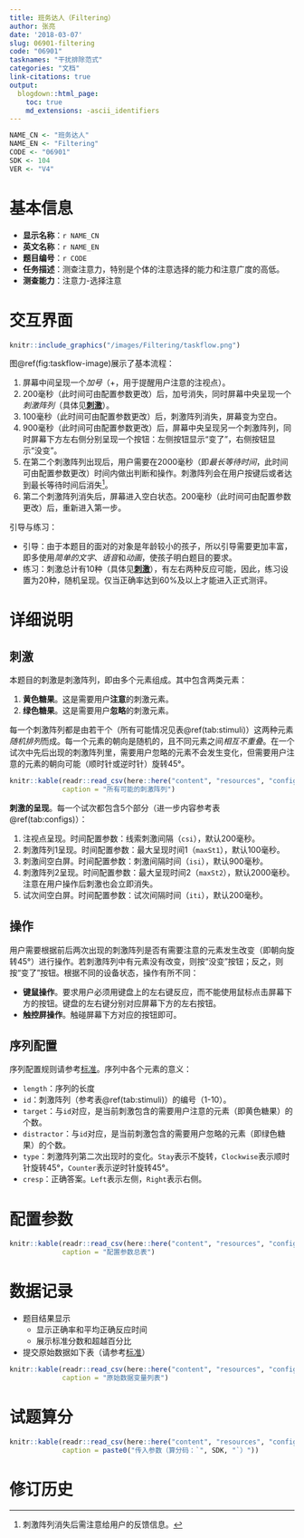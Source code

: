 ```yaml
---
title: 班务达人（Filtering）
author: 张亮
date: '2018-03-07'
slug: 06901-filtering
code: "06901"
tasknames: "干扰排除范式"
categories: "文档"
link-citations: true
output:
  blogdown::html_page:
    toc: true
    md_extensions: -ascii_identifiers
---
```


```r
NAME_CN <- "班务达人"
NAME_EN <- "Filtering"
CODE <- "06901"
SDK <- 104
VER <- "V4"
```

# 基本信息

* **显示名称**：`r NAME_CN`
* **英文名称**：`r NAME_EN`
* **题目编号**：`r CODE`
* **任务描述**：测查注意力，特别是个体的注意选择的能力和注意广度的高低。
* **测查能力**：注意力-选择注意

# 交互界面

```r
knitr::include_graphics("/images/Filtering/taskflow.png")
```

图\@ref(fig:taskflow-image)展示了基本流程：

1. 屏幕中间呈现一个*加号*（+，用于提醒用户注意的注视点）。
1. 200毫秒（此时间可由配置参数更改）后，加号消失，同时屏幕中央呈现一个*刺激阵列*（具体见**[刺激][]**）。
1. 100毫秒（此时间可由配置参数更改）后，刺激阵列消失，屏幕变为空白。
1. 900毫秒（此时间可由配置参数更改）后，屏幕中央呈现另一个刺激阵列，同时屏幕下方左右侧分别呈现一个按钮：左侧按钮显示“变了”，右侧按钮显示“没变”。
1. 在第二个刺激阵列出现后，用户需要在2000毫秒（即*最长等待时间*，此时间可由配置参数更改）时间内做出判断和操作。刺激阵列会在用户按键后或者达到最长等待时间后消失[^2]。
1. 第二个刺激阵列消失后，屏幕进入空白状态。200毫秒（此时间可由配置参数更改）后，重新进入第一步。

引导与练习：

* 引导：由于本题目的面对的对象是年龄较小的孩子，所以引导需要更加丰富，即多使用*简单的文字*、*语音*和*动画*，使孩子明白题目的要求。
* 练习：刺激总计有10种（具体见**[刺激][]**），有左右两种反应可能，因此，练习设置为20种，随机呈现。仅当正确率达到60%及以上才能进入正式测评。

[^1]: 注意该图仅为样例，实际使用的[图形元素](#刺激)（本题目采用的是糖果）与图中不完全一致。
[^2]: 刺激阵列消失后需注意给用户的反馈信息。

# 详细说明

## 刺激

本题目的刺激是刺激阵列，即由多个元素组成。其中包含两类元素：

1. **黄色糖果**。这是需要用户**注意**的刺激元素。
1. **绿色糖果**。这是需要用户**忽略**的刺激元素。

每一个刺激阵列都是由若干个（所有可能情况见表\@ref(tab:stimuli)）这两种元素*随机排列*而成。每一个元素的朝向是随机的，且不同元素之间*相互不重叠*。在一个试次中先后出现的刺激阵列里，需要用户忽略的元素不会发生变化，但需要用户注意的元素的朝向可能（顺时针或逆时针）旋转45&deg;。

```r
knitr::kable(readr::read_csv(here::here("content", "resources", "config", NAME_EN, "stimuli.csv")),
             caption = "所有可能的刺激阵列")
```

**刺激的呈现**。每一个试次都包含5个部分（进一步内容参考表\@ref(tab:configs)）：

1. 注视点呈现。时间配置参数：线索刺激间隔（`csi`），默认200毫秒。
1. 刺激阵列1呈现。时间配置参数：最大呈现时间1（`maxSt1`），默认100毫秒。
1. 刺激间空白屏。时间配置参数：刺激间隔时间（`isi`），默认900毫秒。
1. 刺激阵列2呈现。时间配置参数：最大呈现时间2（`maxSt2`），默认2000毫秒。注意在用户操作后刺激也会立即消失。
1. 试次间空白屏。时间配置参数：试次间隔时间（`iti`），默认200毫秒。

## 操作

用户需要根据前后两次出现的刺激阵列是否有需要注意的元素发生改变（即朝向旋转45&deg;）进行操作。若刺激阵列中有元素没有改变，则按“没变”按钮；反之，则按“变了”按钮。根据不同的设备状态，操作有所不同：

* **键鼠操作**。要求用户必须用键盘上的左右键反应，而不能使用鼠标点击屏幕下方的按钮。键盘的左右键分别对应屏幕下方的左右按钮。
* **触控屏操作**。触碰屏幕下方对应的按钮即可。

## 序列配置

序列配置规则请参考[标准](`r blogdown::shortcode("relref", "standard")`)。序列中各个元素的意义：

* `length`：序列的长度
* `id`：刺激阵列（参考表\@ref(tab:stimuli)）的编号（1-10）。
* `target`：与`id`对应，是当前刺激包含的需要用户注意的元素（即黄色糖果）的个数。
* `distractor`：与`id`对应，是当前刺激包含的需要用户忽略的元素（即绿色糖果）的个数。
* `type`：刺激阵列第二次出现时的变化。`Stay`表示不旋转，`Clockwise`表示顺时针旋转45&deg;，`Counter`表示逆时针旋转45&deg;。
* `cresp`：正确答案。`Left`表示左侧，`Right`表示右侧。

# 配置参数

```r
knitr::kable(readr::read_csv(here::here("content", "resources", "config", NAME_EN, "configs.csv")),
             caption = "配置参数总表")
```

# 数据记录

* 题目结果显示
    + 显示正确率和平均正确反应时间
    + 展示标准分数和超越百分比
* 提交原始数据如下表（请参考[标准](`r blogdown::shortcode("relref", "standard")`)）

```r
knitr::kable(readr::read_csv(here::here("content", "resources", "config", NAME_EN, "recs.csv")),
             caption = "原始数据变量列表")
```

# 试题算分

```r
knitr::kable(readr::read_csv(here::here("content", "resources", "config", NAME_EN, "sdk.csv")),
             caption = paste0("传入参数（算分码：`", SDK, "`）"))
```

# 修订历史
